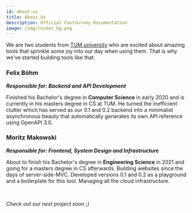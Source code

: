 ```yaml
---
id: about-us
title: About Us
description: Official FastSurvey Documentation
image: /img/rocket_bg.png
---
```



We are two students from [TUM university][1] who are excited about amazing tools that sprinkle some joy into our day
when using them. That is why we've started building tools like that.



### Felix Böhm

*<strong>Responsible for: Backend and API Development</strong>*

Finished his Bachelor's degree in <strong>Computer Science</strong> in early 2020 and is currently in his masters
degree in CS at TUM. He turned the inefficient clutter which has served as our 0.1 and 0.2 backend into a minimalist
asynchronous beauty that automatically generates its own API reference using OpenAPI 3.0.


### Moritz Makowski

*<strong>Responsible for: Frontend, System Design and Infrastructure</strong>*

About to finish his Bachelor's degree in <strong>Engineering Science</strong> in 2021 and going for a masters degree in
CS afterwards. Building websites since the days of server-side-MVC. Developed versions 0.1 and 0.2 as a playground and
a boilerplate for this tool. Managing all the cloud infrastructure.

<br/>

*Check out our next project soon ;)*

[1]: https://tum.de/

